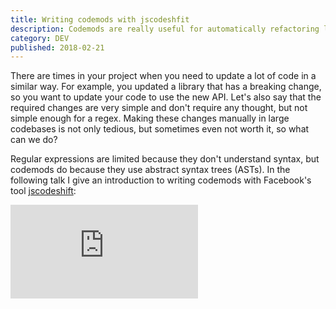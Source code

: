 ```yaml
---
title: Writing codemods with jscodeshfit
description: Codemods are really useful for automatically refactoring large amounts of code in a similar way, yet there aren't many resources on this topic.
category: DEV
published: 2018-02-21
---
```


There are times in your project when you need to update a lot of code in a similar way. For example, you updated a library that has a breaking change, so you want to update your code to use the new API. Let's also say that the required changes are very simple and don't require any thought, but not simple enough for a regex. Making these changes manually in large codebases is not only tedious, but sometimes even not worth it, so what can we do?

Regular expressions are limited because they don't understand syntax, but codemods do because they use abstract syntax trees (ASTs). In the following talk I give an introduction to writing codemods with Facebook's tool [jscodeshift](https://github.com/facebook/jscodeshift):

<div className="aspect-w-16 aspect-h-9">
	<iframe
		src="https://www.youtube.com/embed/UBFrgVWUYMk?start=386"
		title="YouTube video player"
		frameborder="0"
		allow="accelerometer; autoplay; clipboard-write; encrypted-media; gyroscope; picture-in-picture"
		allowFullScreen
	/>
</div>

